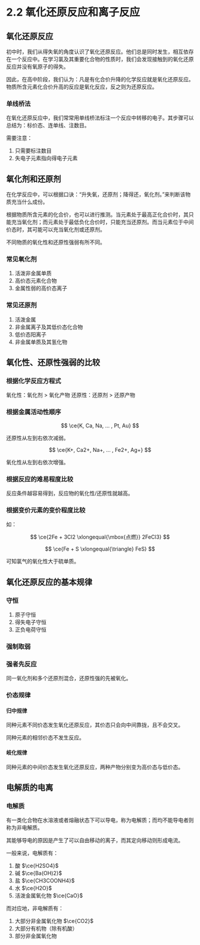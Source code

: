 
# 2.2 氧化还原反应和离子反应

## 氧化还原反应

初中时，我们从得失氧的角度认识了氧化还原反应。他们总是同时发生，相互依存在一个反应中。在学习氯及其重要化合物的性质时，我们会发现接触到的氧化还原反应并没有氧原子的得失。

因此，在高中阶段，我们认为：凡是有化合价升降的化学反应就是氧化还原反应。物质所含元素化合价升高的反应是氧化反应，反之则为还原反应。

### 单线桥法

在氧化还原反应中，我们常常用单线桥法标注一个反应中转移的电子。其步骤可以总结为：标价态、连单线、注数目。

需要注意：
1. 只需要标注数目
2. 失电子元素指向得电子元素

## 氧化剂和还原剂

在化学反应中，可以根据口诀：“升失氧，还原剂；降得还，氧化剂。”来判断该物质充当什么成份。

根据物质所含元素的化合价，也可以进行推测。当元素处于最高正化合价时，其只能充当氧化剂；而元素处于最低负化合价时，只能充当还原剂。而当元素位于中间价态时，其可能可以充当氧化剂或还原剂。

<Callout type="info">
不同物质的氧化性和还原性强弱有所不同。
</Callout>

### 常见氧化剂

1. 活泼非金属单质
2. 高价态元素化合物
3. 金属性弱的高价态离子

### 常见还原剂

1. 活泼金属
2. 非金属离子及其低价态化合物
3. 低价态阳离子
4. 非金属单质及其氢化物

## 氧化性、还原性强弱的比较

### 根据化学反应方程式

氧化性：氧化剂 > 氧化产物
还原性：还原剂 > 还原产物

### 根据金属活动性顺序

$$
\ce{K, Ca, Na, ... , Pt, Au}
$$

还原性从左到右依次减弱。

$$
\ce{K+, Ca2+, Na+, ... , Fe2+, Ag+}
$$

氧化性从左到右依次增强。

### 根据反应的难易程度比较

反应条件越容易得到，反应物的氧化性/还原性就越高。

### 根据变价元素的变价程度比较

如：

$$
\ce{2Fe + 3Cl2 \xlongequal{\mbox{点燃}} 2FeCl3}
$$

$$
\ce{Fe + S \xlongequal{\triangle} FeS}
$$

可知氯气的氧化性大于硫单质。

## 氧化还原反应的基本规律

### 守恒

1. 原子守恒
2. 得失电子守恒
3. 正负电荷守恒

### 强制取弱

### 强者先反应

同一氧化剂和多个还原剂混合，还原性强的先被氧化。

### 价态规律

#### 归中规律

同种元素不同价态发生氧化还原反应，其价态只会向中间靠拢，且不会交叉。

同种元素的相邻价态不发生反应。

#### 岐化规律

同种元素的中间价态发生氧化还原反应，两种产物分别变为高价态与低价态。

## 电解质的电离

### 电解质

有一类化合物在水溶液或者熔融状态下可以导电，称为电解质；而均不能导电者则称为非电解质。

其能够导电的原因是产生了可以自由移动的离子，而其定向移动则形成电流。

一般来说，电解质有：
1. 酸 $\ce{H2SO4}$
2. 碱 $\ce{Ba(OH)2}$
3. 盐 $\ce{CH3COONH4}$
4. 水 $\ce{H2O}$
5. 活泼金属氧化物 $\ce{CaO}$

而对应地，非电解质有：
1. 大部分非金属氧化物 $\ce{CO2}$
2. 大部分有机物（除有机酸）
3. 部分非金属氧化物

